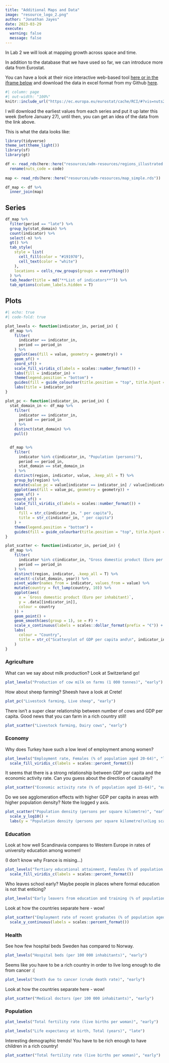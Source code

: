 ```yaml
---
title: "Additional Maps and Data"
image: "resource_logo_2.png"
author: "Jonathan Jayes"
date: 2023-03-29
execute: 
  warning: false
  message: false
---
```


In Lab 2 we will look at mapping growth across space and time.

In addition to the database that we have used so far, we can introduce more data from Eurostat.

You can have a look at their nice interactive web-based tool [here or in the iframe below](https://ec.europa.eu/eurostat/cache/RCI/#?vis=nuts2.scitech&lang=en) and download the data in excel format from my Github [here](https://github.com/j-jayes/EOSE09-site/raw/main/resources/adm-resources/regions_illustrated.csv).

```r
#| column: page
#| out-width: "100%"
knitr::include_url("https://ec.europa.eu/eurostat/cache/RCI/#?vis=nuts2.economy&lang=en", height = 800)
```

I will download the earliest values from each series and put it up later this week (before January 27), until then, you can get an idea of the data from the link above.

This is what the data looks like:

```r
library(tidyverse)
theme_set(theme_light())
library(sf)
library(gt)

df <- read_rds(here::here("resources/adm-resources/regions_illustrated.rds")) %>% 
  rename(nuts_code = code)
  
map <- read_rds(here::here("resources/adm-resources/map_simple.rds"))

df_map <- df %>% 
  inner_join(map)
```

## Series

```r
df_map %>%
  filter(period == "late") %>% 
  group_by(stat_domain) %>%
  count(indicator) %>%
  select(-n) %>%
  gt() %>%
  tab_style(
    style = list(
      cell_fill(color = "#191970"),
      cell_text(color = "white")
    ),
    locations = cells_row_groups(groups = everything())
  ) %>%
  tab_header(title = md("**List of indicators**")) %>%
  tab_options(column_labels.hidden = T)
```

## Plots

```r
#| echo: true
#| code-fold: true

plot_levels <- function(indicator_in, period_in) {
  df_map %>%
    filter(
      indicator == indicator_in,
      period == period_in
    ) %>%
    ggplot(aes(fill = value, geometry = geometry)) +
    geom_sf() +
    coord_sf() +
    scale_fill_viridis_c(labels = scales::number_format()) +
    labs(fill = indicator_in) +
    theme(legend.position = "bottom") +
    guides(fill = guide_colourbar(title.position = "top", title.hjust = 0.5, barwidth = 20)) +
    labs(title = indicator_in)
}

plot_pc <- function(indicator_in, period_in) {
  stat_domain_in <- df_map %>%
    filter(
      indicator == indicator_in,
      period == period_in
    ) %>%
    distinct(stat_domain) %>%
    pull()


  df_map %>%
    filter(
      indicator %in% c(indicator_in, "Population (persons)"),
      period == period_in,
      stat_domain == stat_domain_in
    ) %>%
    distinct(region, indicator, value, .keep_all = T) %>%
    group_by(region) %>%
    mutate(value_pc = value[indicator == indicator_in] / value[indicator == "Population (persons)"]) %>%
    ggplot(aes(fill = value_pc, geometry = geometry)) +
    geom_sf() +
    coord_sf() +
    scale_fill_viridis_c(labels = scales::number_format()) +
    labs(
      fill = str_c(indicator_in, " per capita"),
      title = str_c(indicator_in, " per capita")
    ) +
    theme(legend.position = "bottom") +
    guides(fill = guide_colourbar(title.position = "top", title.hjust = 0.5, barwidth = 20))
}

plot_scatter <- function(indicator_in, period_in) {
  df_map %>%
    filter(
      indicator %in% c(indicator_in, "Gross domestic product (Euro per inhabitant)"),
      period == period_in
    ) %>%
    distinct(region, indicator, .keep_all = T) %>%
    select(-c(stat_domain, year)) %>%
    pivot_wider(names_from = indicator, values_from = value) %>%
    mutate(country = fct_lump(country, 10)) %>%
    ggplot(aes(
      x = `Gross domestic product (Euro per inhabitant)`,
      y = .data[[indicator_in]],
      colour = country
    )) +
    geom_point() +
    geom_smooth(aes(group = 1), se = F) +
    scale_x_continuous(labels = scales::dollar_format(prefix = "€")) +
    labs(
      colour = "Country",
      title = str_c("Scatterplot of GDP per capita and\n", indicator_in)
    )
}


```


:::: {.column-page}
::: {.panel-tabset}

### Agriculture

What can we say about milk production? Look at Switzerland go!

```r
plot_levels("Production of cow milk on farms (1 000 tonnes)", "early")
```

How about sheep farming? Sheesh have a look at Crete!

```r
plot_pc("Livestock farming, Live sheep", "early")
```

There isn't a super clear relationship between number of cows and GDP per capita. Good news that you can farm in a rich country still!

```r
plot_scatter("Livestock farming, Dairy cows", "early")
```

### Economy

Why does Turkey have such a low level of employment among women?

```r
plot_levels("Employment rate, Females (% of population aged 20-64)", "late") +
  scale_fill_viridis_c(labels = scales::percent_format())
```

It seems that there is a strong relationship between GDP per capita and the economic activity rate. Can you guess about the direction of causality?

```r
plot_scatter("Economic activity rate (% of population aged 15-64)", "early")
```

Do we see agglomeration effects with higher GDP per capita in areas with higher population density? Note the logged y axis.

```r
plot_scatter("Population density (persons per square kilometre)", "early") +
  scale_y_log10() +
  labs(y = "Population density (persons per square kilometre)\n(Log scale)")
```

### Education

Look at how well Scandinavia compares to Western Europe in rates of university education among women!

(I don't know why France is mising...)

```r
plot_levels("Tertiary educational attainment, Females (% of population aged 25-64)", "early") +
  scale_fill_viridis_c(labels = scales::percent_format())
```

Who leaves school early? Maybe people in places where formal education is not that enticing?

```r
plot_levels("Early leavers from education and training (% of population aged 18-24)", "early")
```

Look at how the countries separate here - wow!

```r
plot_scatter("Employment rate of recent graduates (% of population aged 20-34)", "early") +
  scale_y_continuous(labels = scales::percent_format())
```

### Health

See how few hospital beds Sweden has compared to Norway.

```r
plot_levels("Hospital beds (per 100 000 inhabitants)", "early")
```

Seems like you have to be a rich country in order to live long enough to die from cancer :(

```r
plot_levels("Death due to cancer (crude death rate)", "early")
```

Look at how the countries separate here - wow!

```r
plot_scatter("Medical doctors (per 100 000 inhabitants)", "early") 
```


### Population

```r
plot_levels("Total fertility rate (live births per woman)", "early")
```


```r
plot_levels("Life expectancy at birth, Total (years)", "late")
```

Interesting demographic trends! You have to be rich enough to have children in a rich country!

```r
plot_scatter("Total fertility rate (live births per woman)", "early") 
```


:::
::::
